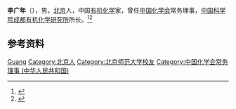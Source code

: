 '''李广年'''（{{bd|1921年||1998年|}}），男，[[北京|北京]]人，中国[[有机化学|有机化学]]家，曾任[[中國化學會_(中華人民共和國)|中国化学会]]常务理事，[[中国科学院成都有机化学研究所|中国科学院成都有机化学研究所]]所长。<ref>{{Cite book|title=中华当代文化名人大辞典|author=张品兴, 殷登祥, 陈有进等主编|publisher=中国广播电视出版社|year=1992|isbn=9787504315137|location=北京|pages=}}</ref><ref>{{Cite book|title=中国科学技术专家传略 • 理学编 化学卷 三|author=中国科学技术协会编; 唐有祺主编|publisher=中国科学技术出版社|year=1999|isbn=|location=北京|pages=}}</ref>

== 参考资料 ==
{{reflist}}

{{中国人物小作品}}
{{中国化学会第二十届理事会}}

{{Authority control}}
{{DEFAULTSORT:Li李}}
[[Category:李姓|Guang]]
[[Category:北京人|Category:北京人]]
[[Category:北京师范大学校友|Category:北京师范大学校友]]
[[Category:中国化学会常务理事_(中华人民共和国)|Category:中国化学会常务理事 (中华人民共和国)]]